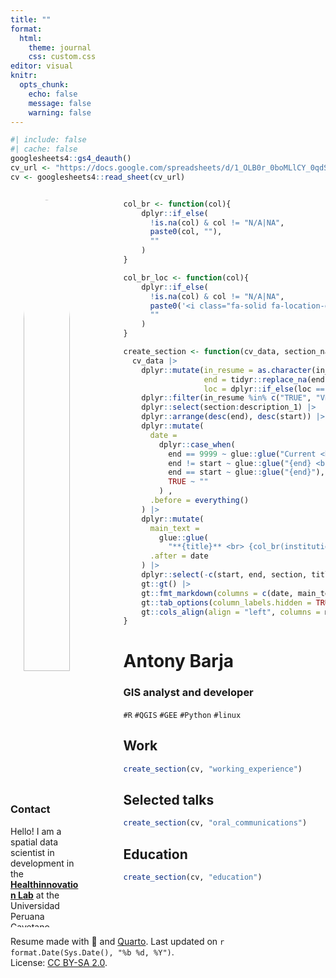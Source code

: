 ```yaml
---
title: ""
format: 
  html:
    theme: journal
    css: custom.css
editor: visual
knitr:
  opts_chunk: 
    echo: false
    message: false
    warning: false
---
```


```r
#| include: false
#| cache: false
googlesheets4::gs4_deauth()
cv_url <- "https://docs.google.com/spreadsheets/d/1_OLB0r_0boMLlCY_0qdS48KsCTmOpTeKKeiLPleVDTA/edit#gid=1060177346"
cv <- googlesheets4::read_sheet(cv_url)
```

<!-- Sidebar -->

::: columns
::: {.column .aside width="25%"}
<center>

<a href='https://ambarja.github.io' target='_blank'> ![](https://avatars.githubusercontent.com/u/23284899?v=4){width="80%" style="border-radius: 50%;"}

</center>

</a>

### Contact

<center>

<span style="font-size: 1.5em;"> <a href='https://ambarja.github.io' target='_blank'><i class="fa fa-home"></i></a> <a href='https://github.com/ambarja' target='_blank'><i class="fa-brands fa-github"></i></a> <a href='mailto:antonymarcosbarja@gmail.com'><i class="fa fa-envelope"></i></a> <a href='https://twitter.com/antony_barja' target='_blank'><i class="fa-brands fa-twitter"></i></a> <a href='' target='_blank'><i class="fab fa-discord"></i></a>

</center>

</span>

Hello! I am a spatial data scientist in development in the [**Healthinnovation Lab**](https://www.innovalab.info/) at the Universidad Peruana Cayetano Heredia - Peru. I am currently a GIS analyst and developer. My work environment involves spatial data analysis and spatio-temporal modeling with focus on spatial epidemiology. My main skills are the use of different free and open source geographic information technologies.

### Languages

**Spanish:** Native <br> **English:** Intermedio (Learning)

### Software

<i class="fas fa-box-open"></i> [Package {rgee} - Available on CRAN](https://r-spatial.github.io/rgee/) - Co-Author.

<i class="fas fa-box-open"></i> [Package {innovar}](https://healthinnovation.github.io/innovar/) - Author, maintainer.

### Skills

<i class="fa-solid fa-q"></i> `QGIS` <br> <i class="fab fa-r-project"></i> `R` <br> <i class="fa-brands fa-google"></i> `EarthEngine` <br> <i class="fa-solid fa-terminal"></i> `Bash` <br> <i class="fa-solid fa-database"></i> `PostgreSQL` <br> <i class="fa-brands fa-linux"></i> `Linux` <br> <i class="fa-brands fa-python"></i>`python` <br> <i class="fab fa-html5"></i> `HTML` <br> <i class="fab fa-css3-alt"></i> `CSS` <br> <i class="fa-brands fa-js"></i> `Js` <br> <i class="fab fa-markdown"></i> `Markdown` <br> <i class="fas fa-code-branch"></i> `Git` <br> <i class="fab fa-github"></i> `GitHub` <br>
:::

::: {.column width="5%"}
:::

::: {.column width="70%"}
<!-- Functions -->

```r
col_br <- function(col){
    dplyr::if_else(
      !is.na(col) & col != "N/A|NA", 
      paste0(col, ""),
      ""
    )
}

col_br_loc <- function(col){
    dplyr::if_else(
      !is.na(col) & col != "N/A|NA", 
      paste0('<i class="fa-solid fa-location-dot"></i> ', col),
      ""
    )
}

create_section <- function(cv_data, section_name){
  cv_data |>
    dplyr::mutate(in_resume = as.character(in_resume),
                  end = tidyr::replace_na(end, 9999),
                  loc = dplyr::if_else(loc == "Online", NA_character_, loc)) |>
    dplyr::filter(in_resume %in% c("TRUE", "VERDADEIRO"), section == section_name) |>
    dplyr::select(section:description_1) |>
    dplyr::arrange(desc(end), desc(start)) |>
    dplyr::mutate(
      date =
        dplyr::case_when(
          end == 9999 ~ glue::glue("Current <br> | <br> {start}"),
          end != start ~ glue::glue("{end} <br> | <br> {start}"),
          end == start ~ glue::glue("{end}"),
          TRUE ~ ""
        ) ,
      .before = everything()
    ) |>
    dplyr::mutate(
      main_text =
        glue::glue(
          "**{title}** <br> {col_br(institution)} {col_br(description_1)} {col_br_loc(loc)}"),
      .after = date
    ) |>
    dplyr::select(-c(start, end, section, title, institution, loc, description_1)) |>
    gt::gt() |>
    gt::fmt_markdown(columns = c(date, main_text)) |> 
    gt::tab_options(column_labels.hidden = TRUE, table.width = gt::pct(100)) |> 
    gt::cols_align(align = "left", columns = main_text)
}
```

<!-- Main content -->

# Antony Barja

### GIS analyst and developer

`#R` `#QGIS` `#GEE` `#Python` `#linux`

## <i class="fa-solid fa-suitcase"></i> Work

```r
create_section(cv, "working_experience")
```

## <i class="fa-solid fa-chalkboard-user"></i> Selected talks

```r
create_section(cv, "oral_communications")
```

## <i class="fa-solid fa-graduation-cap"></i> Education

```r
create_section(cv, "education")
```
:::
:::

<!-- footer -->

<p class="footer">

Resume made with 💜 and [Quarto](https://quarto.org/). Last updated on `r format.Date(Sys.Date(), "%b %d, %Y")`.<br> License: [CC BY-SA 2.0](https://creativecommons.org/licenses/by-sa/2.0/).

</p>

```{=html}
<script src="https://kit.fontawesome.com/1bb720cc6f.js" crossorigin="anonymous"></script>
```
